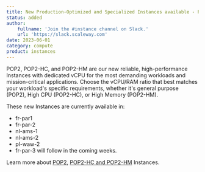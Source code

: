 ```yaml
---
title: New Production-Optimized and Specialized Instances available - POP2, POP2-HC, POP2-HM
status: added
author:
    fullname: 'Join the #instance channel on Slack.'
    url: 'https://slack.scaleway.com'
date: 2023-06-01
category: compute
product: instances
---
```


POP2, POP2-HC, and POP2-HM are our new reliable, high-performance Instances with dedicated vCPU for the most demanding workloads and mission-critical applications. Choose the vCPU/RAM ratio that best matches your workload's specific requirements, whether it's general purpose (POP2), High CPU (POP2-HC), or High Memory (POP2-HM). 

These new Instances are currently available in:
- fr-par1
- fr-par-2
- nl-ams-1
- nl-ams-2
- pl-waw-2
- fr-par-3 will follow in the coming weeks.

Learn more about [POP2](https://www.scaleway.com/en/production-optimized-instances/), [POP2-HC and POP2-HM](https://www.scaleway.com/en/workload-optimized-instances/) Instances.

